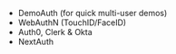 

- DemoAuth (for quick multi-user demos)
- WebAuthN (TouchID/FaceID)
- Auth0, Clerk & Okta <ComingSoonBadge/>
- NextAuth <ComingSoonBadge/>